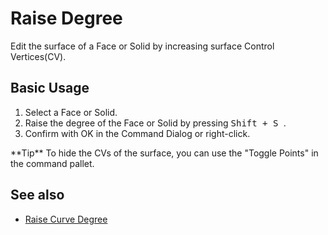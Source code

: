 
# Raise Degree

<Reference shortcut="Shift + S" command="Raise Degree" button="" />

Edit the surface of a Face or Solid by increasing surface Control Vertices(CV).

## Basic Usage

1. Select a Face or Solid.
2. Raise the degree of the Face or Solid by pressing <kbd> Shift + S </kbd>.
3. Confirm with OK in the Command Dialog or right-click.

<VideoPlayer fileName="raise-degree-solid"/>

<Callout type="info" emoji="💡">
    **Tip**
    To hide the CVs of the surface, you can use the "Toggle Points" in the command pallet.
<VideoPlayer fileName="raise-degree-solid-hidepoints"/>
</Callout>

## See also
- [Raise Curve Degree](raise-curve-degree)
